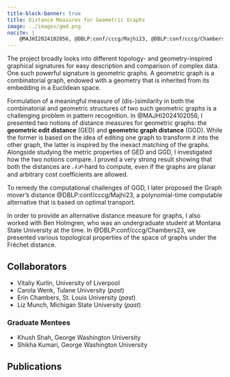 ```yaml
---
title-block-banner: true
title: Distance Measures for Geometric Graphs
image: ../images/gmd.png
nocite: |
    @MAJHI2024102056, @DBLP:conf/cccg/Majhi23, @DBLP:conf/cccg/Chambers23
---
```


The project broadly looks into different topology- and geometry-inspired graphical signatures for easy description and comparison of complex data. 
One such powerful signature is geometric graphs. 
A geometric graph is a combinatorial graph, endowed with a geometry that is inherited from its embedding in a Euclidean space. 

Formulation of a meaningful measure of (dis-)similarity in both the combinatorial and geometric structures of two such geometric graphs is a challenging problem in pattern recognition. 
In @MAJHI2024102056, I presented two notions of distance measures for geometric graphs: the **geometric edit distance** (GED) and **geometric graph distance** (GGD). While the former is based on the idea of editing one graph to transform it into the other graph, the latter is inspired by the inexact matching of the graphs. 
Alongside studying the metric properties of GED and GGD, I investigated how the two notions compare.
I proved a very strong result showing that both the distances are $\mathcal{NP}$-hard to compute, even if the graphs are planar and arbitrary cost coefficients are allowed.

To remedy the computational challenges of GGD, I later proposed the Graph mover's distance @DBLP:conf/cccg/Majhi23, a polynomial-time computable alternative that is based on optimal transport.

In order to provide an alternative distance measure for graphs, I also worked with Ben Holmgren, who was an undergraduate student at Montana State University at the time.  In @DBLP:conf/cccg/Chambers23, we presented various topological properties of the space of graphs under the  Fréchet distance.

## Collaborators
- Vitaliy Kurlin, University of Liverpool
- Carola Wenk, Tulane University (*past*)
- Erin Chambers, St. Louis University (*past*)
- Liz Munch, Michigan State University (*past*)

### Graduate Mentees
- Khush Shah, George Washington University
- Shikha Kumari, George Washington University

## Publications
:::{#refs}
:::